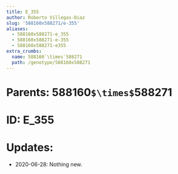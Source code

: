 ```yaml
---
title: E_355
author: Roberto Villegas-Diaz
slug: '588160x588271/e-355'
aliases:
  - 588160x588271-e_355
  - 588160x588271-e-355
  - 588160x588271-e355
extra_crumbs:
  name: 588160`\times`588271
  path: /genotype/588160x588271
---
```


# **Parents**: 588160`$\times$`588271
# **ID**: E_355
# **Updates**: 
 - 2020-06-28: Nothing new.
